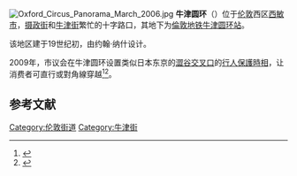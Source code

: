 [[Image:Oxford_Circus_Panorama_March_2006.jpg|thumb]]
'''牛津圆环'''（{{lang-en|Oxford Circus}}）位于[[伦敦|伦敦]]西区[[西敏市|西敏市]]，[[摄政街|摄政街]]和[[牛津街|牛津街]]繁忙的十字路口，其地下为[[倫敦地铁|倫敦地铁]][[牛津圆环站|牛津圆环站]]。

该地区建于19世纪初，由约翰·纳什设计。 

2009年，市议会在牛津圆环设置类似日本东京的[[澀谷区|澀谷交叉口]]的[[行人保護時相|行人保護時相]]，让消费者可直行或對角線穿越<ref>{{Cite web |url=http://news.bbc.co.uk/2/hi/uk_news/england/london/7498662.stm |title=Oxford Circus may get Tokyo look |accessdate=2011-04-27 |archive-date=2010-12-01 |archive-url=https://web.archive.org/web/20101201174538/http://news.bbc.co.uk/2/hi/uk_news/england/london/7498662.stm |dead-url=no }}</ref><ref>{{Cite web |url=http://news.bbc.co.uk/2/hi/uk_news/england/london/8337341.stm |title=Oxford Circus 'X-crossing' opens |accessdate=2011-04-27 |archive-date=2011-09-05 |archive-url=https://web.archive.org/web/20110905064220/http://news.bbc.co.uk/2/hi/uk_news/england/london/8337341.stm |dead-url=no }}</ref>。

{{coord|51.5153|-0.142|region:GB_type:landmark|display=inline,title}}

== 参考文献 ==
{{reflist}}
{{Commonscat|Oxford Circus|牛津圆环}}

[[Category:伦敦街道|Category:伦敦街道]]
[[Category:牛津街|Category:牛津街]]